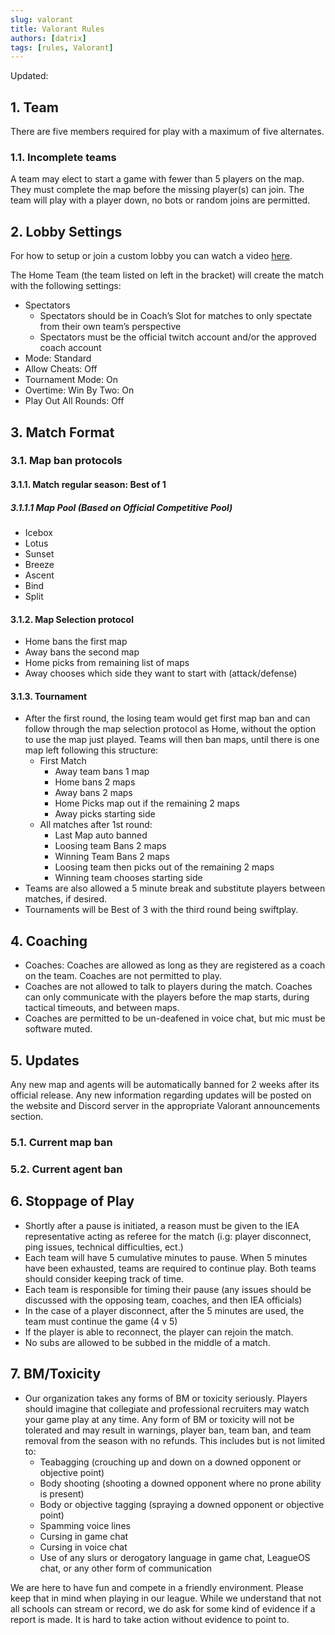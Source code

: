 ```yaml
---
slug: valorant
title: Valorant Rules
authors: [datrix]
tags: [rules, Valorant]
---
```


Updated: <CommitDate game="valorant" />

## 1. Team

There are five members required for play with a maximum of five alternates.

### 1.1. Incomplete teams

A team may elect to start a game with fewer than 5 players on the map. They must complete the map before the missing player(s) can join. The team will play with a player down, no bots or random joins are permitted.

## 2. Lobby Settings

For how to setup or join a custom lobby you can watch a video [here](https://www.youtube.com/watch?v=rLg77Njkxts&list=PLfIm_36vd52y_6P_8yvSkcFMCIWHEx1rG&index=4).

The Home Team (the team listed on left in the bracket) will create the match with the following settings:

* Spectators
  * Spectators should be in Coach’s Slot for matches to only spectate from their own team’s perspective
  * Spectators must be  the official twitch account and/or the approved coach account
* Mode: Standard
* Allow Cheats: Off
* Tournament Mode: On
* Overtime: Win By Two: On
* Play Out All Rounds: Off

## 3. Match Format

### 3.1. Map ban protocols

#### 3.1.1. Match regular season: Best of 1

##### 3.1.1.1 Map Pool (Based on Official Competitive Pool)

* Icebox
* Lotus
* Sunset
* Breeze
* Ascent
* Bind
* Split

#### 3.1.2. Map Selection protocol

* Home bans the first map
* Away bans the second map
* Home picks from remaining list of maps
* Away chooses which side they want to start with (attack/defense)

#### 3.1.3. Tournament

* After the first round, the losing team would get first map ban and can follow through the map selection protocol as Home, without the option to use the map just played. Teams will then ban maps, until there is one map left following this structure:
  * First Match
    * Away team bans 1 map
    * Home bans 2 maps
    * Away bans 2 maps
    * Home Picks map out if the remaining 2 maps
    * Away picks starting side
  * All matches after 1st round:
    * Last Map auto banned
    * Loosing team Bans 2 maps
    * Winning Team Bans 2 maps
    * Loosing team then picks out of the remaining 2 maps
    * Winning team chooses starting side
* Teams are also allowed a 5 minute break and substitute players between matches, if desired.
* Tournaments will be Best of 3 with the third round being swiftplay.

## 4. Coaching

* Coaches: Coaches are allowed as long as they are registered as a coach on the team. Coaches are not permitted to play.
* Coaches are not allowed to talk to players during the match. Coaches can only communicate with the players before the map starts, during tactical timeouts, and between maps.
* Coaches are permitted to be un-deafened in voice chat, but mic must be software muted.

## 5. Updates

Any new map and agents will be automatically banned for 2 weeks after its official release. Any new information regarding updates will be posted on the website and Discord server in the appropriate Valorant announcements section.

### 5.1. Current map ban

### 5.2. Current agent ban

## 6. Stoppage of Play

* Shortly after a pause is initiated, a reason must be given to the IEA representative acting as referee for the match (i.g: player disconnect, ping issues, technical difficulties, ect.)
* Each team will have 5 cumulative minutes to pause. When 5 minutes have been exhausted, teams are required to continue play. Both teams should consider keeping track of time.
* Each team is responsible for timing their pause (any issues should be discussed with the opposing team, coaches, and then IEA officials)
* In the case of a player disconnect, after the 5 minutes are used, the team must continue the game (4 v 5)
* If the player is able to reconnect, the player can rejoin the match.
* No subs are allowed to be subbed in the middle of a match.

## 7. BM/Toxicity

* Our organization takes any forms of BM or toxicity seriously. Players should imagine that collegiate and professional recruiters may watch your game play at any time. Any form of BM or toxicity will not be tolerated and may result in warnings, player ban, team ban, and team removal from the season with no refunds. This includes but is not limited to:
  * Teabagging (crouching up and down on a downed opponent or objective point)
  * Body shooting (shooting a downed opponent where no prone ability is present)
  * Body or objective tagging (spraying a downed opponent or objective point)
  * Spamming voice lines
  * Cursing in game chat
  * Cursing in voice chat
  * Use of any slurs or derogatory language in game chat, LeagueOS chat, or any other form of communication

We are here to have fun and compete in a friendly environment. Please keep that in mind when playing in our league. While we understand that not all schools can stream or record, we do ask for some kind of evidence if a report is made. It is hard to take action without evidence to point to.
